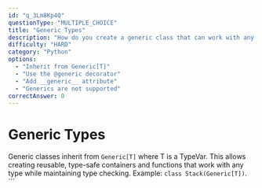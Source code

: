 ```yaml
---
id: "q_3Lm8Kp4Q"
questionType: "MULTIPLE_CHOICE"
title: "Generic Types"
description: "How do you create a generic class that can work with any type in Python's typing system?"
difficulty: "HARD"
category: "Python"
options:
  - "Inherit from Generic[T]"
  - "Use the @generic decorator"
  - "Add __generic__ attribute"
  - "Generics are not supported"
correctAnswer: 0
---
```


# Generic Types

Generic classes inherit from `Generic[T]` where T is a TypeVar. This allows creating reusable, type-safe containers and functions that work with any type while maintaining type checking. Example: `class Stack(Generic[T])`.
\`\`\`
